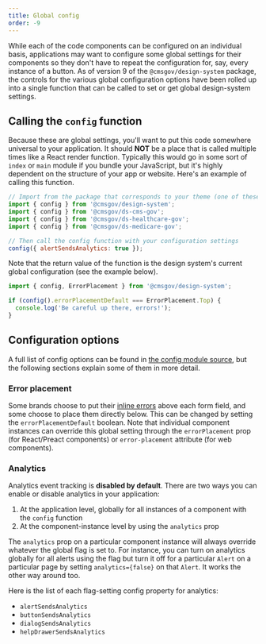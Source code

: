 ```yaml
---
title: Global config
order: -9
---
```


While each of the code components can be configured on an individual basis, applications may want to configure some global settings for their components so they don't have to repeat the configuration for, say, every instance of a button. As of version 9 of the `@cmsgov/design-system` package, the controls for the various global configuration options have been rolled up into a single function that can be called to set or get global design-system settings.

## Calling the `config` function

Because these are global settings, you'll want to put this code somewhere universal to your application. It should **NOT** be a place that is called multiple times like a React render function. Typically this would go in some sort of `index` or `main` module if you bundle your JavaScript, but it's highly dependent on the structure of your app or website. Here's an example of calling this function.

```js
// Import from the package that corresponds to your theme (one of these):
import { config } from '@cmsgov/design-system';
import { config } from '@cmsgov/ds-cms-gov';
import { config } from '@cmsgov/ds-healthcare-gov';
import { config } from '@cmsgov/ds-medicare-gov';

// Then call the config function with your configuration settings
config({ alertSendsAnalytics: true });
```

Note that the return value of the function is the design system's current global configuration (see the example below).

```js
import { config, ErrorPlacement } from '@cmsgov/design-system';

if (config().errorPlacementDefault === ErrorPlacement.Top) {
  console.log('Be careful up there, errors!');
}
```

## Configuration options

A full list of config options can be found in [the config module source](https://github.com/CMSgov/design-system/blob/main/packages/design-system/src/components/config.ts), but the following sections explain some of them in more detail.

### Error placement

Some brands choose to put their [inline errors](/components/inline-error/) above each form field, and some choose to place them directly below. This can be changed by setting the `errorPlacementDefault` boolean. Note that individual component instances can override this global setting through the `errorPlacement` prop (for React/Preact components) or `error-placement` attribute (for web components).

### Analytics

Analytics event tracking is **disabled by default**. There are two ways you can enable or disable analytics in your application:

1. At the application level, globally for all instances of a component with the `config` function
2. At the component-instance level by using the `analytics` prop

The `analytics` prop on a particular component instance will always override whatever the global flag is set to. For instance, you can turn on analytics globally for all alerts using the flag but turn it off for a particular `Alert` on a particular page by setting `analytics={false}` on that `Alert`. It works the other way around too.

Here is the list of each flag-setting config property for analytics:

- `alertSendsAnalytics`
- `buttonSendsAnalytics`
- `dialogSendsAnalytics`
- `helpDrawerSendsAnalytics`